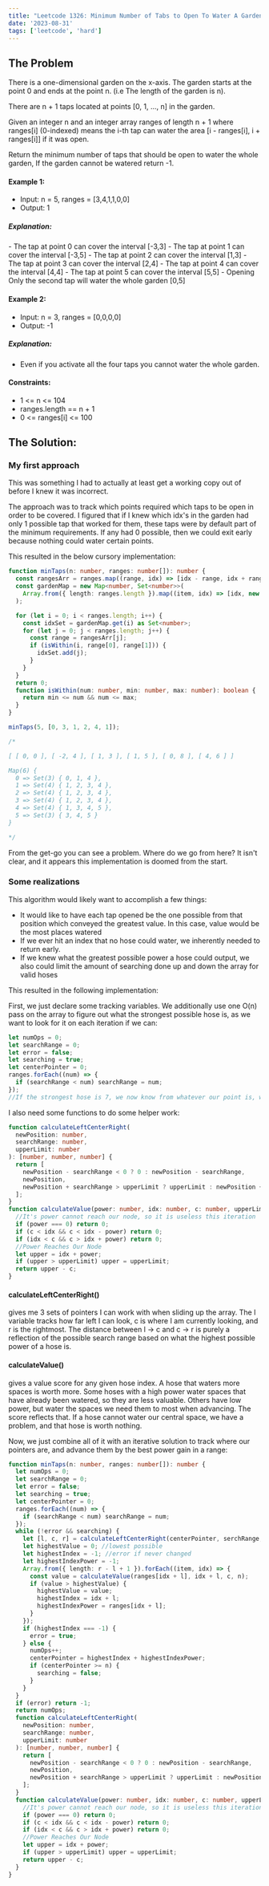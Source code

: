 ```yaml
---
title: "Leetcode 1326: Minimum Number of Tabs to Open To Water A Garden"
date: '2023-08-31'
tags: ['leetcode', 'hard']
---
```


## The Problem
There is a one-dimensional garden on the x-axis. The garden starts at the point 0 and ends at the point n. (i.e The length of the garden is n).

There are n + 1 taps located at points [0, 1, ..., n] in the garden.

Given an integer n and an integer array ranges of length n + 1 where ranges[i] (0-indexed) means the i-th tap can water the area [i - ranges[i], i + ranges[i]] if it was open.

Return the minimum number of taps that should be open to water the whole garden, If the garden cannot be watered return -1.

#### Example 1:
- Input: n = 5, ranges = [3,4,1,1,0,0]
- Output: 1
##### Explanation:
<CustomImage src="https://raw.githubusercontent.com/justindanielclark/NextJS13BlogPosts/main/images/minimumNumberOfTabsToOpen.png" alt="minimumNumberOfTabsToOpen" />
- The tap at point 0 can cover the interval [-3,3]
- The tap at point 1 can cover the interval [-3,5]
- The tap at point 2 can cover the interval [1,3]
- The tap at point 3 can cover the interval [2,4]
- The tap at point 4 can cover the interval [4,4]
- The tap at point 5 can cover the interval [5,5]
- Opening Only the second tap will water the whole garden [0,5]

#### Example 2:
- Input: n = 3, ranges = [0,0,0,0]
- Output: -1
##### Explanation: 
- Even if you activate all the four taps you cannot water the whole garden.

#### Constraints:
- 1 \<= n \<= 104
- ranges.length == n + 1
- 0 \<= ranges[i] \<= 100

## The Solution:

### My first approach
This was something I had to actually at least get a working copy out of before I knew it was incorrect.

The approach was to track which points required which taps to be open in order to be covered. I figured that if I knew which idx's in the garden had only 1 possible tap that worked for them, these taps were by default part of the minimum requirements. If any had 0 possible, then we could exit early because nothing could water certain points.

This resulted in the below cursory implementation:

```ts
function minTaps(n: number, ranges: number[]): number {
  const rangesArr = ranges.map((range, idx) => [idx - range, idx + range]);
  const gardenMap = new Map<number, Set<number>>(
    Array.from({ length: ranges.length }).map((item, idx) => [idx, new Set<number>()])
  );

  for (let i = 0; i < ranges.length; i++) {
    const idxSet = gardenMap.get(i) as Set<number>;
    for (let j = 0; j < ranges.length; j++) {
      const range = rangesArr[j];
      if (isWithin(i, range[0], range[1])) {
        idxSet.add(j);
      }
    }
  }
  return 0;
  function isWithin(num: number, min: number, max: number): boolean {
    return min <= num && num <= max;
  }
}

minTaps(5, [0, 3, 1, 2, 4, 1]);

/*

[ [ 0, 0 ], [ -2, 4 ], [ 1, 3 ], [ 1, 5 ], [ 0, 8 ], [ 4, 6 ] ]

Map(6) {
  0 => Set(3) { 0, 1, 4 },
  1 => Set(4) { 1, 2, 3, 4 },
  2 => Set(4) { 1, 2, 3, 4 },
  3 => Set(4) { 1, 2, 3, 4 },
  4 => Set(4) { 1, 3, 4, 5 },
  5 => Set(3) { 3, 4, 5 }
}

*/
```

From the get-go you can see a problem. Where do we go from here? It isn't clear, and it appears this implementation is doomed from the start.

### Some realizations
This algorithm would likely want to accomplish a few things:
- It would like to have each tap opened be the one possible from that position which conveyed the greatest value. In this case, value would be the most places watered
- If we ever hit an index that no hose could water, we inherently needed to return early.
- If we knew what the greatest possible power a hose could output, we also could limit the amount of searching done up and down the array for valid hoses

This resulted in the following implementation:

First, we just declare some tracking variables. We additionally use one O(n) pass on the array to figure out what the strongest possible hose is, as we want to look for it on each iteration if we can:
```ts
let numOps = 0;
let searchRange = 0;
let error = false;
let searching = true;
let centerPointer = 0;
ranges.forEach((num) => {
  if (searchRange < num) searchRange = num;
});
//If the strongest hose is 7, we now know from whatever our point is, we can look 7 forward or backward for a hose that can cover ground if we need it to
```

I also need some functions to do some helper work:
```ts
function calculateLeftCenterRight(
  newPosition: number,
  searchRange: number,
  upperLimit: number
): [number, number, number] {
  return [
    newPosition - searchRange < 0 ? 0 : newPosition - searchRange,
    newPosition,
    newPosition + searchRange > upperLimit ? upperLimit : newPosition + searchRange,
  ];
}
function calculateValue(power: number, idx: number, c: number, upperLimit: number): number {
  //It's power cannot reach our node, so it is useless this iteration
  if (power === 0) return 0;
  if (c < idx && c < idx - power) return 0;
  if (idx < c && c > idx + power) return 0;
  //Power Reaches Our Node
  let upper = idx + power;
  if (upper > upperLimit) upper = upperLimit;
  return upper - c;
}
```

#### calculateLeftCenterRight() 
gives me 3 sets of pointers I can work with when sliding up the array. The l variable tracks how far left I can look, c is where I am currently looking, and r is the rightmost. The distance between l -> c and c -> r is purely a reflection of the possible search range based on what the highest possible power of a hose is.

#### calculateValue() 
gives a value score for any given hose index. A hose that waters more spaces is worth more. Some hoses with a high power water spaces that have already been watered, so they are less valuable. Others have low power, but water the spaces we need them to most when advancing. The score reflects that. If a hose cannot water our central space, we have a problem, and that hose is worth nothing.

Now, we just combine all of it with an iterative solution to track where our pointers are, and advance them by the best power gain in a range:

```ts
function minTaps(n: number, ranges: number[]): number {
  let numOps = 0;
  let searchRange = 0;
  let error = false;
  let searching = true;
  let centerPointer = 0;
  ranges.forEach((num) => {
    if (searchRange < num) searchRange = num;
  });
  while (!error && searching) {
    let [l, c, r] = calculateLeftCenterRight(centerPointer, serchRange, n);
    let highestValue = 0; //lowest possible
    let highestIndex = -1; //error if never changed
    let highestIndexPower = -1;
    Array.from({ length: r - l + 1 }).forEach((item, idx) => {
      const value = calculateValue(ranges[idx + l], idx + l, c, n);
      if (value > highestValue) {
        highestValue = value;
        highestIndex = idx + l;
        highestIndexPower = ranges[idx + l];
      }
    });
    if (highestIndex === -1) {
      error = true;
    } else {
      numOps++;
      centerPointer = highestIndex + highestIndexPower;
      if (centerPointer >= n) {
        searching = false;
      }
    }
  }
  if (error) return -1;
  return numOps;
  function calculateLeftCenterRight(
    newPosition: number,
    searchRange: number,
    upperLimit: number
  ): [number, number, number] {
    return [
      newPosition - searchRange < 0 ? 0 : newPosition - searchRange,
      newPosition,
      newPosition + searchRange > upperLimit ? upperLimit : newPosition + searchRange,
    ];
  }
  function calculateValue(power: number, idx: number, c: number, upperLimit: number): number {
    //It's power cannot reach our node, so it is useless this iteration
    if (power === 0) return 0;
    if (c < idx && c < idx - power) return 0;
    if (idx < c && c > idx + power) return 0;
    //Power Reaches Our Node
    let upper = idx + power;
    if (upper > upperLimit) upper = upperLimit;
    return upper - c;
  }
}
```
